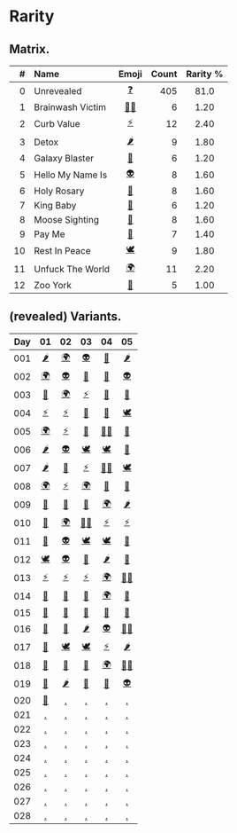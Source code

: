 # Rarity


## Matrix.

| # | Name | Emoji | Count | Rarity % |
|--:|:-----|:-----:|------:|:--------:|
|  0 | Unrevealed       | [❓][] | 405 | 81.0 |
|  1 | Brainwash Victim | [🧟‍♀️][] | 6 | 1.20 |
|  2 | Curb Value       | [⚡️][] | 12 | 2.40 |
|  3 | Detox            | [🌶][] | 9 | 1.80 |
|  4 | Galaxy Blaster   | [🔫][] | 6 | 1.20 |
|  5 | Hello My Name Is | [👽][] | 8 | 1.60 |
|  6 | Holy Rosary      | [📿][] | 8 | 1.60 |
|  7 | King Baby        | [👑][] | 6 | 1.20 |
|  8 | Moose Sighting   | [🦌][] | 8 | 1.60 |
|  9 | Pay Me           | [💸][] | 7 | 1.40 |
| 10 | Rest In Peace    | [🕊][] | 9 | 1.80 | 
| 11 | Unfuck The World | [🌍][] | 11 | 2.20 |
| 12 | Zoo York         | [🗽][] | 5 | 1.00 |


## (revealed) Variants.

| Day | 01 | 02 | 03 | 04 | 05 |
|:---:|:--:|:--:|:--:|:--:|:--:|
| 001 | [🌶][] | [🌍][] | [👽][] | [📿][] | [🌶][] |
| 002 | [🌍][] | [👽][] | [🔫][] | [💸][] | [👽][] |
| 003 | [🗽][] | [🌍][] | [⚡️][] | [💸][] | [🔫][] |
| 004 | [⚡️][] | [⚡️][] | [👑][] | [👑][] | [🕊][] |
| 005 | [🌍][] | [⚡️][] | [🦌][] | [🧟‍♀️][] | [🗽][] |
| 006 | [🌶][] | [👽][] | [🕊][] | [🕊][] | [🦌][] |
| 007 | [🌶][] | [🦌][] | [⚡️][] | [🧟‍♀️][] | [🕊][] |
| 008 | [🌍][] | [⚡️][] | [🌍][] | [💸][] | [🔫][] |
| 009 | [💸][] | [👑][] | [👑][] | [🌍][] | [🌶][] |
| 010 | [🔫][] | [🌍][] | [🧟‍♀️][] | [⚡️][] | [⚡️][] |
| 011 | [🗽][] | [👽][] | [🕊][] | [🕊][] | [👑][] |
| 012 | [🕊][] | [👽][] | [📿][] | [🌶][] | [📿][] |
| 013 | [⚡️][] | [⚡️][] | [⚡️][] | [🌍][] | [🧟‍♀️][] |
| 014 | [🔫][] | [🦌][] | [🦌][] | [🌍][] | [📿][] |
| 015 | [🔫][] | [🦌][] | [📿][] | [🗽][] | [🗽][] |
| 016 | [📿][] | [💸][] | [🌶][] | [👽][] | [🧟‍♀️][] |
| 017 | [🦌][] | [🕊][] | [🕊][] | [⚡️][] | [🌶][] |
| 018 | [🦌][] | [💸][] | [💸][] | [🌍][] | [🧟‍♀️][] |
| 019 | [📿][] | [🌶][] | [👑][] | [📿][] | [👽][] |
| 020 | [👑][] | [.][] | [.][] | [.][] | [.][] |
| 021 | [.][] | [.][] | [.][] | [.][] | [.][] |
| 022 | [.][] | [.][] | [.][] | [.][] | [.][] |
| 023 | [.][] | [.][] | [.][] | [.][] | [.][] |
| 024 | [.][] | [.][] | [.][] | [.][] | [.][] |
| 025 | [.][] | [.][] | [.][] | [.][] | [.][] |
| 026 | [.][] | [.][] | [.][] | [.][] | [.][] |
| 027 | [.][] | [.][] | [.][] | [.][] | [.][] |
| 028 | [.][] | [.][] | [.][] | [.][] | [.][] |







[❓]: https://www.pigeons.monster/variants#0-unrevealed
[🧟‍♀️]: https://www.pigeons.monster/variants#1-brainwash-victim
[⚡️]: https://www.pigeons.monster/variants#2-curb-value
[🌶]: https://www.pigeons.monster/variants#3-detox
[🔫]: https://www.pigeons.monster/variants#4-galaxy-blaster
[👽]: https://www.pigeons.monster/variants#5-hello-my-name-is
[📿]: https://www.pigeons.monster/variants#6-holy-rosary
[👑]: https://www.pigeons.monster/variants#7-king-baby
[🦌]: https://www.pigeons.monster/variants#8-moose-sighting
[💸]: https://www.pigeons.monster/variants#9-pay-me
[🕊]: https://www.pigeons.monster/variants#10-rest-in-peace
[🌍]: https://www.pigeons.monster/variants#11-unfuck-the-world
[🗽]: https://www.pigeons.monster/variants#12-zoo-york
[.]: https://www.pigeons.monster/variants#0-unrevealed
